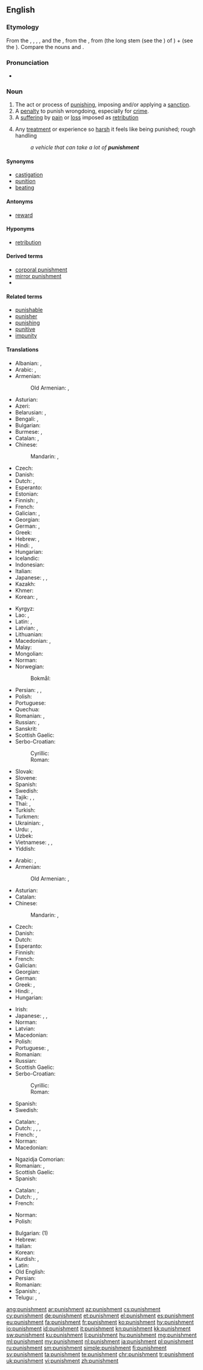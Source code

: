 ==English==
{{wikipedia}}

===Etymology===
From the {{etyl|xno|en}} {{term|punisceement|lang=fro}}, {{term|punisement|lang=fro}}, {{term|punishement|lang=fro}}, {{term|punissement|lang=fro}}, {{term|punisshement|lang=fro}} and the {{etyl|frm|en}} {{term|punissement|lang=frm}}, from the {{etyl|fro|en}} {{term|pugnissement|lang=fro}}, from {{term||puniss-|lang=fro}} (the long stem (see the {{etyl|fr|-}} {{term|-iss-|lang=fr}}) of {{term|punir|lang=fr||to punish}}) + {{term|-ment|lang=fr}} (see the {{etyl|en|-}} {{term|-ment|lang=en}}). Compare the {{etyl|en|-}} nouns {{term|punishing|lang=en}} and {{term|punition|lang=en}}.

===Pronunciation===
* {{audio|en-us-punishment.ogg|Audio (US)|lang=en}}

===Noun===
{{en-noun}}

# The act or process of [[punish]]ing, imposing and/or applying a [[sanction]].
# A [[penalty]] to punish wrongdoing, especially for [[crime]].
# A [[suffering]] by [[pain]] or [[loss]] imposed as [[retribution]]
# {{context|figuratively|lang=en}} Any [[treatment]] or experience so [[harsh]] it feels like being punished; rough handling
#: ''a vehicle that can take a lot of '''punishment'''''

====Synonyms====
* [[castigation]]
* [[punition]]
* [[beating]]

====Antonyms====
* [[reward]]

====Hyponyms====
* [[retribution]]

====Derived terms====
* [[corporal punishment]]
* [[mirror punishment]]
* {{l|en|telishment}}

====Related terms====
* [[punishable]]
* [[punisher]]
* [[punishing]]
* [[punitive]]
* [[impunity]]

====Translations====
{{trans-top|the act of punishing}}
* Albanian: {{t|sq|dënim|m}}, {{t+|sq|ndëshkim|m}}
* Arabic: {{t|ar|عُقُوبَة|f}}, {{t+|ar|عِقَاب|m}}
* Armenian: {{t+|hy|պատիժ}}
*: Old Armenian: {{t|xcl|պատիժ}}, {{t|xcl|պատուհաս}}
* Asturian: {{t|ast|castigu|m}}
* Azeri: {{t+|az|cəza}}
* Belarusian: {{t|be|пакара́нне|n|sc=Cyrl}}, {{t|be|ка́ра|f|sc=Cyrl}}
* Bengali: {{t|bn|সাজা|tr=saja|sc=Beng}}, {{t|bn|দণ্ড|tr=ḑônḑ|sc=Beng}}
* Bulgarian: {{t+|bg|наказа́ние|n|sc=Cyrl}}
* Burmese: {{t+|my|ဒဏ်|sc=Mymr}}, {{t+|my|အပြစ်|sc=Mymr}}
* Catalan: {{t|ca|punició|f}}, {{t|ca|puniment|m}}
* Chinese:
*: Mandarin: {{t+|cmn|懲罰}}, {{t+|cmn|惩罚|tr=chéngfá}}
* Czech: {{t+|cs|trest|m}}
* Danish: {{t|da|straf}}
* Dutch: {{t+|nl|bestraffing|f}}, {{t+|nl|straf|f}}
* Esperanto: {{t|eo|puno}}
* Estonian: {{t|et|karistus}}
* Finnish: {{t|fi|rankaiseminen}}, {{t+|fi|rangaistus}}
* French: {{t+|fr|punition|f}}
* Galician: {{t+|gl|castigo|m}}, {{t+|gl|punición|f}}
* Georgian: {{t|ka|დასჯა}}
* German: {{t+|de|Strafe|f}}, {{t+|de|Bestrafung|f}}
* Greek: {{t+|el|τιμωρία}}
* Hebrew: {{t+|he|עוֹנֶשׁ|m}}, {{t+|he|עֲנִישָׁה|f}}
* Hindi: {{t|hi|सज़ा|f|sc=Deva}}, {{t|hi|दण्ड|m|sc=Deva}}
* Hungarian: {{t+|hu|büntetés}}
* Icelandic: {{t+|is|refsing|f}}
* Indonesian: {{t+|id|hukuman}}
* Italian: {{t+|it|punizione|f}}
* Japanese: {{t+|ja|罰|tr=[[ばつ]], batsu}}, {{t+|ja|懲罰|tr=ちょうばつ, chōbatsu}}, {{t+|ja|処罰|tr=しょばつ, shobatsu|sc=Jpan}}
* Kazakh: {{t+|kk|жаза|sc=Cyrl}}
* Khmer: {{t-needed|km}}
* Korean: {{t+|ko|처벌|sc=Kore}}, {{t+|ko|벌|sc=Kore}}
{{trans-mid}}
* Kyrgyz: {{t+|ky|жаза|sc=Cyrl}}
* Lao: {{t|lo|ໂທດ|sc=Laoo}}, {{t|lo|ທັນ|sc=Laoo}}
* Latin: {{t|la|supplicium|n}}, {{t|la|poena|f}}
* Latvian: {{t|lv|sods|m}}, {{t|lv|sodīšana|f}}
* Lithuanian: {{t|lt|bausmė|f}}
* Macedonian: {{t|mk|ка́зна|f}}, {{t|mk|казну́вање|n}}
* Malay: {{t|ms|hukuman}}
* Mongolian: {{t+|mn|шийтгэл|sc=Cyrl}}
* Norman: {{t|nrf|peunnition|f}}
* Norwegian:
*: Bokmål: {{t+|nb|straff|m}}
* Persian: {{t+|fa|مجازات|tr=mojâzât|sc=fa-Arab}}, {{t+|fa|سزا|tr=sazâ|sc=fa-Arab}}, {{t+|fa|جزا|tr=jazâ|sc=fa-Arab}}
* Polish: {{t+|pl|karanie|n}}
* Portuguese: {{t+|pt|punição|f}}
* Quechua: {{t|qu|wanay}}
* Romanian: {{t+|ro|pedepsire|f}}, {{t+|ro|pedeapsă|f}}
* Russian: {{t+|ru|наказа́ние|n}}, {{t+|ru|ка́ра|f}}
* Sanskrit: {{t|sa|दण्ड|m|sc=Deva}}
* Scottish Gaelic: {{t|gd|peanasachadh|m}}
* Serbo-Croatian:
*: Cyrillic: {{t|sh|ка̏зна|f}}
*: Roman: {{t|sh|kȁzna|f}}
* Slovak: {{t|sk|trest|m}}
* Slovene: {{t+|sl|kazen|n}}
* Spanish: {{t+|es|castigo|m}}
* Swedish: {{t+|sv|straff|n}}
* Tajik: {{t|tg|ҷазо}}, {{t|tg|сазо}}, {{t|tg|муҷозот}}
* Thai: {{t+|th|โทษ|tr=tôot|sc=Thai}}, {{t|th|ทัณฑ์|tr=tan|sc=Thai}}
* Turkish: {{t+|tr|ceza}}
* Turkmen: {{t+|tk|jeza}}
* Ukrainian: {{t|uk|покара́ння|n|sc=Cyrl}}, {{t|uk|ка́ра|f|sc=Cyrl}}
* Urdu: {{t|ur|سزا|f|tr=sazā|sc=ur-Arab}}, {{t|ur|دنڈ|m|tr=danḍ|sc=ur-Arab}}
* Uzbek: {{t+|uz|jazo}}
* Vietnamese: {{t+|vi|hình phạt}}, {{t+|vi|trừng trị}}, {{t+|vi|phạt|alt=sự phạt}}
* Yiddish: {{t|yi|שטראָף}}
{{trans-bottom}}

{{trans-top|penalty for wrongdoing}}
* Arabic: {{t|ar|عُقُوبَة|f}}, {{t+|ar|عِقَاب|m}}
* Armenian: {{t+|hy|պատիժ}}
*: Old Armenian: {{t|xcl|պատիժ}}, {{t|xcl|պատուհաս}}
* Asturian: {{t|ast|castigu|m}}
* Catalan: {{t+|ca|càstig|m}}
* Chinese:
*: Mandarin: {{t+|cmn|刑罰}}, {{t+|cmn|刑罚|tr=xíngfá}}
* Czech: {{t+|cs|trest|m}}
* Danish: {{t|da|straf|c}}
* Dutch: {{t+|nl|straf|m|f}}
* Esperanto: {{t|eo|puno}}
* Finnish: {{t+|fi|rangaistus}}
* French: {{t+|fr|punition|f}}
* Galician: {{t+|gl|castigo|m}}
* Georgian: {{t|ka|სასჯელი}}
* German: {{t+|de|Bestrafung|f}}
* Greek: {{t+|el|τιμωρία}}, {{t+|el|ποινή}}
* Hindi: {{t|hi|दण्ड|tr=daṇḍ|sc=Deva}}, {{t|hi|सज़ा|tr=sazā|sc=Deva}}
* Hungarian: {{t+|hu|büntetés}}
{{trans-mid}}
* Irish: {{t+|ga|pionós|m}}
* Japanese: {{t+|ja|罰|tr=[[ばつ]], batsu}}, {{t|ja|刑罰|tr=keibatsu}}, {{t+|ja|処罰|tr=shobatsu}}
* Norman: {{t|nrf|peunnition|f}}
* Latvian: {{t|lv|sods|m}}
* Macedonian: {{t|mk|казна|f|tr=kázna}}
* Polish: {{t+|pl|kara|f}}
* Portuguese: {{t+|pt|castigo|m}}, {{t+|pt|punição|f}}
* Romanian: {{t+|ro|pedeapsă|f}}
* Russian: {{t+|ru|наказа́ние|n}}
* Scottish Gaelic: {{t|gd|peanas|m}}
* Serbo-Croatian:
*: Cyrillic: {{t|sh|ка̏зна|f}}
*: Roman: {{t|sh|kȁzna|f}}
* Spanish: {{t+|es|castigo|m}}
* Swedish: {{t+|sv|straff|n}}
{{trans-bottom}}

{{trans-top|suffering imposed as retribution}}
* Catalan: {{t|ca|punició|f}}, {{t|ca|puniment|m}}
* Dutch: {{t|nl|afstraffing|f}}, {{t|nl|boetedoening|f}}, {{t+|nl|vergelding|f}}, {{t+|nl|boete|m|f}}
* French: {{t+|fr|punition|f}}, {{t+|fr|châtiment|m}}
* Norman: {{t|nrf|peunnition|f}}
* Macedonian: {{t|mk|казна|f|tr=kázna}}
{{trans-mid}}
* Ngazidja Comorian: {{t|zdj|âdhaɓu|c9|c10|tr=âdhabu}}
* Romanian: {{t+|ro|penalizare}}, {{t|ro|pedeapsă punitivă|f}}
* Scottish Gaelic: {{t|gd|peanas|m}}
* Spanish: {{t+|es|penitencia|f}}
{{trans-bottom}}

{{trans-top|harsh treatment or experience}}
* Catalan: {{t|ca|punició|f}}, {{t|ca|puniment|m}}
* Dutch: {{t|nl|afstraffing|f}}, {{t+|nl|beproeving|f}}, {{t+|nl|vergelding|f}}
* French: {{t+|fr|punition|f}}
{{trans-mid}}
* Norman: {{t|nrf|peunnition|f}}
* Polish: {{t|pl|wycisk|m}}
{{trans-bottom}}

{{checktrans-top}}
* Bulgarian: {{t-check|bg|наказание|n|tr=nakazánie|sc=Cyrl}} (1)
* Hebrew: {{t-check|he|ענישה|f}}
* Italian: {{t-check|it|punizione|f}}
* Korean: {{t-check|ko|벌|tr=beol|sc=Kore}}
* Kurdish: {{t-check|ku|ceza|m}}, {{t-check|ku|siza|m}}
* Latin: {{t-check|la|punitio|f}}
* Old English: {{t-check|ang|wite|alt=wīte|n}}
* Persian: {{t+check|fa|تنبیه|tr=tanbih}}
* Romanian: {{t-check|ro|pedeapsă|f}}
* Spanish: {{t-check|es|castigo|m}}, {{t-check|es|penitencia|f}}
* Telugu: {{qualifier|Siksha}} {{t-check|te|శిక్ష|sc=Telu}}, {{qualifier|daMDana}} {{t-check|te|దండన|sc=Telu}}
{{trans-bottom}}

[[ang:punishment]]
[[ar:punishment]]
[[az:punishment]]
[[cs:punishment]]
[[cy:punishment]]
[[de:punishment]]
[[et:punishment]]
[[el:punishment]]
[[es:punishment]]
[[eu:punishment]]
[[fa:punishment]]
[[fr:punishment]]
[[ko:punishment]]
[[hy:punishment]]
[[io:punishment]]
[[id:punishment]]
[[it:punishment]]
[[kn:punishment]]
[[kk:punishment]]
[[sw:punishment]]
[[ku:punishment]]
[[li:punishment]]
[[hu:punishment]]
[[mg:punishment]]
[[ml:punishment]]
[[my:punishment]]
[[nl:punishment]]
[[ja:punishment]]
[[pl:punishment]]
[[ru:punishment]]
[[sm:punishment]]
[[simple:punishment]]
[[fi:punishment]]
[[sv:punishment]]
[[ta:punishment]]
[[te:punishment]]
[[chr:punishment]]
[[tr:punishment]]
[[uk:punishment]]
[[vi:punishment]]
[[zh:punishment]]
